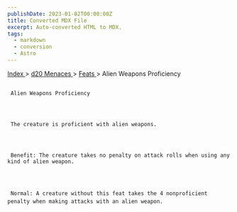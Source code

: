 ```yaml
---
publishDate: 2023-01-02T00:00:00Z
title: Converted MDX File
excerpt: Auto-converted HTML to MDX.
tags:
  - markdown
  - conversion
  - Astro
---
```


[
Index
](-index) >
[
d20 Menaces
](menaces-d20-index) >
[
Feats
](menaces-d20-feats-index) > Alien Weapons Proficiency

##

     Alien Weapons Proficiency




     The creature is proficient with alien weapons.




     Benefit: The creature takes no penalty on attack rolls when using any kind of alien weapon.




     Normal: A creature without this feat takes the 4 nonproficient penalty when making attacks with an alien weapon.
